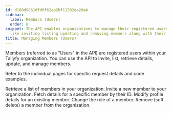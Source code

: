 ```yaml
---
id: d160d9861dfd0f62ea2bf11782ea20a4
sidebar:
  label: Members (Users)
  order: 6
snippet: The API enables organizations to manage their registered users through functionalities
  like inviting listing updating and removing members along with their roles and profiles.
title: Managing Members (Users)
---
```


Members (referred to as "Users" in the API) are registered users within your Tallyfy organization. You can use the API to invite, list, retrieve details, update, and manage members.

Refer to the individual pages for specific request details and code examples.


<CardGrid>
<LinkTitleCard header="<b>List members</b>" href="./list-members/"> Retrieve a list of members in your organization. </LinkTitleCard>
<LinkTitleCard header="<b>Invite member</b>" href="./invite-member/"> Invite a new member to your organization. </LinkTitleCard>
<LinkTitleCard header="<b>Get member</b>" href="./get-member/"> Fetch details for a specific member by their ID. </LinkTitleCard>
<LinkTitleCard header="<b>Update member</b>" href="./update-member/"> Modify profile details for an existing member. </LinkTitleCard>
<LinkTitleCard header="<b>Update member role</b>" href="./update-member-role/"> Change the role of a member. </LinkTitleCard>
<LinkTitleCard header="<b>Remove member</b>" href="./remove-member/"> Remove (soft delete) a member from the organization. </LinkTitleCard>
</CardGrid>